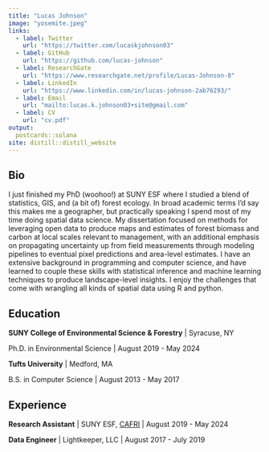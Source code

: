 ```yaml
---
title: "Lucas Johnson"
image: "yosemite.jpeg"
links:
  - label: Twitter
    url: "https://twitter.com/lucaskjohnson03"
  - label: GitHub
    url: "https://github.com/lucas-johnson"
  - label: ResearchGate
    url: "https://www.researchgate.net/profile/Lucas-Johnson-8"
  - label: LinkedIn
    url: "https://www.linkedin.com/in/lucas-johnson-2ab76293/"
  - label: Email
    url: "mailto:lucas.k.johnson03+site@gmail.com"
  - label: CV
    url: "cv.pdf"
output:
  postcards::solana
site: distill::distill_website
---
```

 
## Bio

I just finished my PhD (woohoo!) at SUNY ESF where I studied a blend of statistics, GIS, and (a bit of) forest ecology. In broad academic terms I'd say this makes me a geographer, but practically speaking I spend most of my time doing spatial data science.
My dissertation focused on methods for leveraging open data to produce maps and estimates of forest
biomass and carbon at local scales relevant to management, with an additional emphasis on propagating uncertainty up from field measurements through modeling pipelines to eventual pixel predictions and area-level estimates.
I have an extensive background in programming and computer science, and have learned to couple these skills with statistical inference and machine 
learning techniques to produce landscape-level insights. 
I enjoy the challenges that come with wrangling all kinds of spatial data using
R and python. 


## Education

**SUNY College of Environmental Science & Forestry** | Syracuse, NY

Ph.D. in Environmental Science | August 2019 - May 2024

**Tufts University** | Medford, MA 

B.S. in Computer Science | August 2013 - May 2017

## Experience

**Research Assistant** | SUNY ESF, [CAFRI](http://cafri-ny.org/) | August 2019 - May 2024

**Data Engineer** | Lightkeeper, LLC | August 2017 - July 2019
